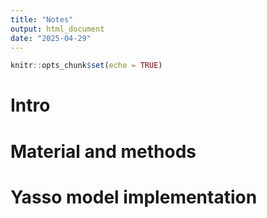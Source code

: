 ```yaml
---
title: "Notes"
output: html_document
date: "2025-04-29"
---
```


```r
knitr::opts_chunk$set(echo = TRUE)
```

# Intro


# Material and methods

# Yasso model implementation


